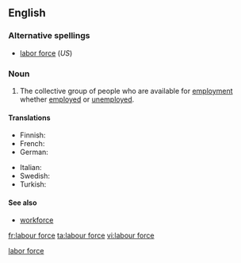 {{wikipedia|labour force}}
{{also|labor force}}<!--If you edit this entry, please also edit [[labor force]] to ensure these two entries remain synchronized.-->[[Category:Synchronized entries|labor force]]
==English==

===Alternative spellings===
* [[labor force]] (''US'')

===Noun===
{{en-noun|sg=[[labour]] [[force]]|-}}

# The collective group of people who are available for [[employment]] whether [[employed]] or [[unemployed]].

====Translations====
{{trans-top|people available for employment}}
* Finnish: {{t|fi|työvoima}}
* French: {{t+|fr|main d'œuvre}}
* German: {{t+|de|Arbeitskraft}}
{{trans-mid}}
* Italian: {{t|it|manodopera|f}}
* Swedish: {{t|sv|arbetskraft|c}}
* Turkish: {{t|tr|işgücü}}
{{trans-bottom}}

====See also====
* [[workforce]]

[[fr:labour force]]
[[ta:labour force]]
[[vi:labour force]]